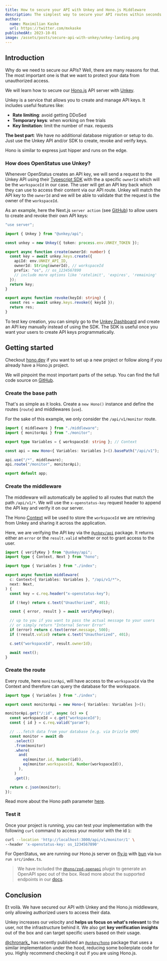 ```yaml
---
title: How to secure your API with Unkey and Hono.js Middleware
description: The simplest way to secure your API routes within seconds.
author:
  name: Maximilian Kaske
  url: https://twitter.com/mxkaske
publishedAt: 2023-10-01
image: /assets/posts/secure-api-with-unkey/unkey-landing.png
---
```


## Introduction

Why do we need to secure our APIs? Well, there are many reasons for that. The
most important one is that we want to protect your data from unauthorized
access.

We will learn how to secure our [Hono.js](https://hono.dev) API server with
[Unkey](https://unkey.dev).

Unkey is a service that allows you to create and manage API keys. It includes
useful features like:

- **Rate limiting**: avoid getting DDoSed
- **Temporary keys**: when working on free trials
- **Key limitation**: limit the number of max. requests

**The best part**: We have no additional database migration or setup to do. Just
use the Unkey API and/or SDK to create, revoke and verify keys.

Hono is similar to express just hipper and runs on the edge.

### How does OpenStatus use Unkey?

Whenever OpenStatus creates an API key, we will send a request to the Unkey API
using their [Typescript SDK](https://docs.unkey.dev/libraries/js/overview) with
the a specific `ownerId` which will be the `workspaceId` in our case. The user
will get an API key back which they can use to access their content via our API
route. Unkey will match the API key to the `ownerId` and we will be able to
validate that the request is the owner of the `workspaceId`.

As an example, here the Next.js `server action` (see
[GitHub](<https://github.com/openstatusHQ/openstatus/blob/main/apps/web/src/app/app/(dashboard)/%5BworkspaceSlug%5D/settings/_components/api-keys/actions.ts>))
to allow users to create and revoke their own API keys:

```ts title="actions.ts"
"use server";

import { Unkey } from "@unkey/api";

const unkey = new Unkey({ token: process.env.UNKEY_TOKEN });

export async function create(ownerId: number) {
  const key = await unkey.keys.create({
    apiId: env.UNKEY_API_ID,
    ownerId: String(ownerId), // workspaceId
    prefix: "os", // os_1234567890
    // include more options like 'ratelimit', 'expires', 'remaining'
  });
  return key;
}

export async function revoke(keyId: string) {
  const res = await unkey.keys.revoke({ keyId });
  return res;
}
```

To test key creation, you can simply go to the
[Unkey Dashboard](http://unkey.dev/app) and create an API key manually instead
of using the SDK. The SDK is useful once you want your users to create API keys
programmatically.

## Getting started

Checkout [hono.dev](https://hono.dev) if you want to set up a new project or
follow along if you already have a Hono.js project.

We will pinpoint the most important parts of the setup. You can find the full
code source on
[GitHub](https://github.com/openstatusHQ/openstatus/tree/main/apps/server).

### Create the base path

That's as simple as it looks. Create a `new Hono()` instance and define the
routes (`route`) and middlewares (`use`).

For the sake of this example, we only consider the `/api/v1/monitor` route.

```ts title="index.ts"
import { middleware } from "./middleware";
import { monitorApi } from "./monitor";

export type Variables = { workspaceId: string }; // Context

const api = new Hono<{ Variables: Variables }>().basePath("/api/v1");

api.use("/*", middleware);
api.route("/monitor", monitorApi);

export default app;
```

### Create the middleware

The middleware will automatically be applied to all routes that match the path
`/api/v1/*`. We will use the `x-openstatus-key` request header to append the API
key and verify it on our server.

The Hono [Context](https://hono.dev/api/context) will be used to store the
`workspaceId` we are retrieving from Unkey and sharing it across the
application.

Here, we are verifying the API key via the
[`@unkey/api`](https://docs.unkey.dev/libraries/js/overview) package. It returns
either an `error` or the `result.valid` whether or not to grant access to the
user.

```ts title="middleware.ts"
import { verifyKey } from "@unkey/api";
import type { Context, Next } from "hono";

import type { Variables } from "./index";

export async function middleware(
  c: Context<{ Variables: Variables }, "/api/v1/*">,
  next: Next,
) {
  const key = c.req.header("x-openstatus-key");

  if (!key) return c.text("Unauthorized", 401);

  const { error, result } = await verifyKey(key);

  // up to you if you want to pass the actual message to your users
  // or simply return "Internal Server Error"
  if (error) return c.text(error.message, 500);
  if (!result.valid) return c.text("Unauthorized", 401);

  c.set("workspaceId", result.ownerId);

  await next();
}
```

### Create the route

Every route, here `monitorApi`, will have access to the `workspaceId` via the
Context and therefore can query the database for the workspace.

```ts title="monitor.ts"
import type { Variables } from "./index";

export const monitorApi = new Hono<{ Variables: Variables }>();

monitorApi.get("/:id", async (c) => {
  const workspaceId = c.get("workspaceId");
  const { id } = c.req.valid("param");

  // ...fetch data from your database [e.g. via Drizzle ORM]
  const monitor = await db
    .select()
    .from(monitor)
    .where(
      and(
        eq(monitor.id, Number(id)),
        eq(monitor.workspaceId, Number(workspaceId)),
      ),
    )
    .get();

  return c.json(monitor);
});
```

Read more about the Hono path parameter
[here](https://hono.dev/api/routing#path-parameter).

### Test it

Once your project is running, you can test your implementation with the
following `curl` command to access your monitor with the id `1`:

```bash
curl --location 'http://localhost:3000/api/v1/monitor/1' \
--header 'x-openstatus-key: os_1234567890'
```

For OpenStatus, we are running our Hono.js server on [fly.io](https://fly.io)
with [bun](https://bun.sh) via `bun run src/index.ts`.

> We have included the
> [`@hono/zod-openapi`](https://github.com/honojs/middleware/tree/main/packages/zod-openapi)
> plugin to generate an OpenAPI spec out of the box. Read more about the
> supported endpoints in our
> [docs](https://docs.openstatus.dev/rest-api/openapi).

## Conclusion

Et voilà. We have secured our API with Unkey and the Hono.js middleware, only
allowing authorized users to access their data.

Unkey increases our velocity and **helps us focus on what's relevant** to the
user, not the infrastructure behind it. We also get **key verification
insights** out of the box and can target specific users based on their usage.

[@chronark\_](http://twitter.com/chronark_) has recently published an
[`@unkey/hono`](https://docs.unkey.dev/libraries/ts/hono) package that uses a
similar implementation under the hood, reducing some boilerplate code for you.
Highly recommend checking it out if you are using Hono.js.
